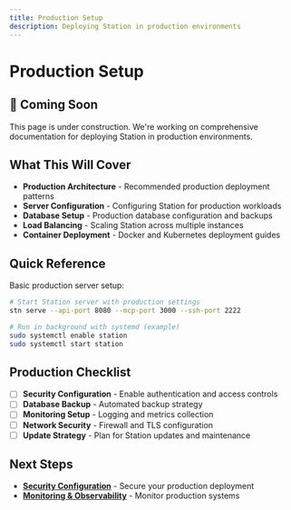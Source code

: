 ```yaml
---
title: Production Setup
description: Deploying Station in production environments
---
```


# Production Setup

## 🚧 Coming Soon

This page is under construction. We're working on comprehensive documentation for deploying Station in production environments.

## What This Will Cover

- **Production Architecture** - Recommended production deployment patterns
- **Server Configuration** - Configuring Station for production workloads
- **Database Setup** - Production database configuration and backups
- **Load Balancing** - Scaling Station across multiple instances
- **Container Deployment** - Docker and Kubernetes deployment guides

## Quick Reference

Basic production server setup:

```bash
# Start Station server with production settings
stn serve --api-port 8080 --mcp-port 3000 --ssh-port 2222

# Run in background with systemd (example)
sudo systemctl enable station
sudo systemctl start station
```

## Production Checklist

- [ ] **Security Configuration** - Enable authentication and access controls
- [ ] **Database Backup** - Automated backup strategy
- [ ] **Monitoring Setup** - Logging and metrics collection
- [ ] **Network Security** - Firewall and TLS configuration
- [ ] **Update Strategy** - Plan for Station updates and maintenance

## Next Steps

- **[Security Configuration](/station/en/deployment/security)** - Secure your production deployment
- **[Monitoring & Observability](/station/en/deployment/monitoring)** - Monitor production systems